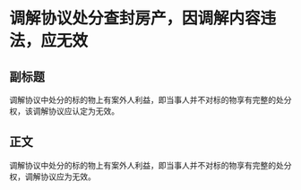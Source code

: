 # 调解协议处分查封房产，因调解内容违法，应无效
## 副标题
调解协议中处分的标的物上有案外人利益，即当事人并不对标的物享有完整的处分权，该调解协议应认定为无效。
## 正文
调解协议中处分的标的物上有案外人利益，即当事人并不对标的物享有完整的处分权，调解协议应为无效。
